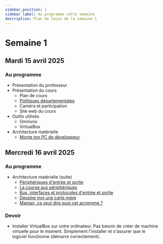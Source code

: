 ```yaml
---
sidebar_position: 1
sidebar_label: Au programme cette semaine
description: Plan de leçon de la semaine 1
---
```


# Semaine 1

## Mardi 15 avril 2025

### Au programme
- Présentation du professeur
- Présentation du cours
  - Plan de cours
  - [Politiques départementales](https://gitlab.com/infocmaisonneuve/general/-/blob/master/PDEA_INFORMATIQUE.pdf)
  - Caméra et participation
  - Site web du cours
- Outils utilisés
  - Omnivox
  - VirtualBox
- Architecture matérielle
  - [Monte ton PC de développeur](./Exercices/pc_developpeur.mdx)

## Mercredi 16 avril 2025

### Au programme
- Architecture matérielle (suite)
  - [Périphériques d'entrée et sortie](./peripheriques_io.mdx)
  - [La course aux périphériques](./Exercices/course_peripheriques.mdx)
  - [Bus, interfaces et protocoles d'entrée et sortie](./bus_interfaces.mdx)
  - [Dessine moi une carte mère](./Exercices/dessine_moi_carte_mere.mdx)
  - [Maman, ça veut dire quoi cet acronyme ?](./acronymes.mdx)

### Devoir

- Installer VirtualBox sur votre ordinateur. Pas besoin de créer de machine
  virtuelle pour le moment. Simplement l'installer et s'assurer que le logiciel
  fonctionne (démarre correctement).